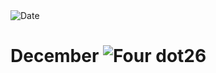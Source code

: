 
<RunningHead />
<Image src="/title-imprint.png" height={68} width={50} alt="Date" className="title-imprint"/>

# <div id="date">December <Image className="four-dot" src="/four-dot.png" height={15} width={15} alt="Four dot" />26</div>
